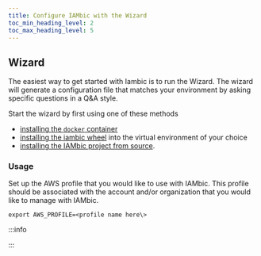 ```yaml
---
title: Configure IAMbic with the Wizard
toc_min_heading_level: 2
toc_max_heading_level: 5
---
```


## Wizard

The easiest way to get started with Iambic is to run the Wizard. The wizard will generate a configuration file that matches your environment by asking specific questions in a Q&A style.

Start the wizard by first using one of these methods
* [installing the `docker` container](/technical_reference/installation/install_via_docker)
* [installing the iambic wheel](/technical_reference/installation/install_via_the_wheel) into the virtual environment of your choice
* [installing the IAMbic project from source](/technical_reference/installation/download_the_repo).

### Usage

Set up the AWS profile that you would like to use with IAMbic. This profile should be associated with the account and/or organization that you would like to manage with IAMbic.

    export AWS_PROFILE=<profile name here\>

:::info


:::
